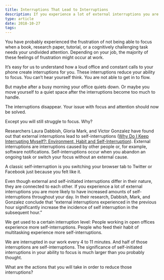 ```yaml
---
title: Interruptions That Lead to Interruptions
description: If you experience a lot of external interruptions you are more likely to have increased amounts of self-interruptions throughout your day
type: article
date: 2018-10-27
tags:
---
```


You have probably experienced the frustration of not being able to focus when a book, research paper, tutorial, or a cognitively challenging task needs your undivided attention. Depending on your job, the majority of these feelings of frustration might occur at work.

It’s easy for us to understand how a loud office and constant calls to your phone create interruptions for you. These interruptions reduce your ability to focus. You can’t hear yourself think. You are not able to get in to flow.

But maybe after a busy morning your office quiets down. Or maybe you move yourself to a quiet space after the interruptions become too much to handle.

The interruptions disappear. Your issue with focus and attention should now be solved.

Except you will still struggle to focus. Why?

Researchers Laura Dabbish, Gloria Mark, and Victor Gonzalez have found out that external interruptions lead to self-interruptions ([Why Do I Keep Interrupting Myself?: Environment, Habit and Self-Interruption](https://dl.acm.org/citation.cfm?id=1979405)). External interruptions are interruptions caused by other people or, for example, software notifications. Self-interruptions occur when you abandon an ongoing task or switch your focus without an external cause.

A classic self-interruption is you switching your browser tab to Twitter or Facebook just because you felt like it.

Even though external and self-initiated interruptions differ in their nature, they are connected to each other. If you experience a lot of external interruptions you are more likely to have increased amounts of self-interruptions throughout your day. In their research, Dabbish, Mark, and Gonzalez conclude that “external interruptions experienced in the previous hour significantly increase the incidence of self interruption in the subsequent hour.”

We get used to a certain interruption level: People working in open offices experience more self-interruptions. People who feed their habit of multitasking experience more self-interruptions.

We are interrupted in our work every 4 to 11 minutes. And half of those interruptions are self-interruptions. The significance of self-initiated interruptions in your ability to focus is much larger than you probably thought.

What are the actions that you will take in order to reduce those interruptions?
